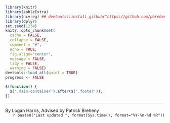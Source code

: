 ```r
library(knitr)
library(kableExtra)
library(ncvreg) ## devtools::install_github("https://github.com/pbreheny/ncvreg/tree/bootstrap")
library(dplyr)
set.seed(1234)
knitr::opts_chunk$set(
  cache = FALSE, 
  collapse = FALSE,
  comment = "#",
  echo = TRUE,
  fig.align="center",
  message = FALSE,
  tidy = FALSE,
  warning = FALSE)
devtools::load_all(quiet = TRUE)
progress <- FALSE
```

```js
$(function() {
  $('.main-container').after($('.footer'));
})
```

::: {.footer}
<div class="container" style="max-width: 1200px; border-top: 1px solid #cccccc">
  <span class="text-muted">By Logan Harris, Advised by Patrick Breheny</span>
  <span class="text-muted" style="float: right">`r paste0("Last updated ", format(Sys.time(), format="%Y-%m-%d %R"))`</span>
</div>
:::